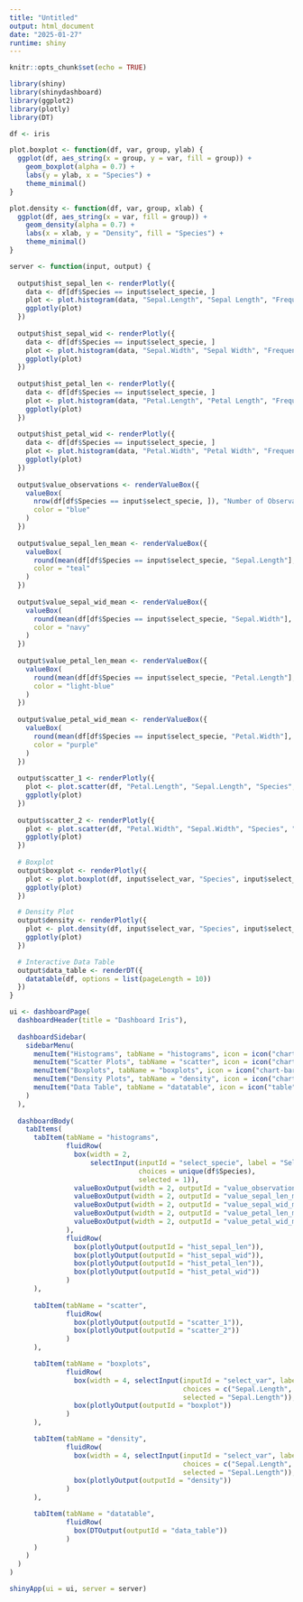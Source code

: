 ---
title: "Untitled"
output: html_document
date: "2025-01-27"
runtime: shiny
---

```{r setup, include=FALSE}
knitr::opts_chunk$set(echo = TRUE)
```

```{r}
library(shiny)
library(shinydashboard)
library(ggplot2)
library(plotly)
library(DT)

df <- iris

plot.boxplot <- function(df, var, group, ylab) {
  ggplot(df, aes_string(x = group, y = var, fill = group)) +
    geom_boxplot(alpha = 0.7) +
    labs(y = ylab, x = "Species") +
    theme_minimal()
}

plot.density <- function(df, var, group, xlab) {
  ggplot(df, aes_string(x = var, fill = group)) +
    geom_density(alpha = 0.7) +
    labs(x = xlab, y = "Density", fill = "Species") +
    theme_minimal()
}

server <- function(input, output) {
  
  output$hist_sepal_len <- renderPlotly({
    data <- df[df$Species == input$select_specie, ]
    plot <- plot.histogram(data, "Sepal.Length", "Sepal Length", "Frequency")
    ggplotly(plot)
  })
  
  output$hist_sepal_wid <- renderPlotly({
    data <- df[df$Species == input$select_specie, ]
    plot <- plot.histogram(data, "Sepal.Width", "Sepal Width", "Frequency")
    ggplotly(plot)
  })
  
  output$hist_petal_len <- renderPlotly({
    data <- df[df$Species == input$select_specie, ]
    plot <- plot.histogram(data, "Petal.Length", "Petal Length", "Frequency")
    ggplotly(plot)
  })
  
  output$hist_petal_wid <- renderPlotly({
    data <- df[df$Species == input$select_specie, ]
    plot <- plot.histogram(data, "Petal.Width", "Petal Width", "Frequency")
    ggplotly(plot)
  })
  
  output$value_observations <- renderValueBox({
    valueBox(
      nrow(df[df$Species == input$select_specie, ]), "Number of Observations", icon = icon("list"),
      color = "blue"
    )
  })
  
  output$value_sepal_len_mean <- renderValueBox({
    valueBox(
      round(mean(df[df$Species == input$select_specie, "Sepal.Length"], na.rm = TRUE), 1), "Mean Sepal Length", icon = icon("calculator"),
      color = "teal"
    )
  })
  
  output$value_sepal_wid_mean <- renderValueBox({
    valueBox(
      round(mean(df[df$Species == input$select_specie, "Sepal.Width"], na.rm = TRUE), 1), "Mean Sepal Width", icon = icon("calculator"),
      color = "navy"
    )
  })
  
  output$value_petal_len_mean <- renderValueBox({
    valueBox(
      round(mean(df[df$Species == input$select_specie, "Petal.Length"], na.rm = TRUE), 1), "Mean Petal Length", icon = icon("calculator"),
      color = "light-blue"
    )
  })
  
  output$value_petal_wid_mean <- renderValueBox({
    valueBox(
      round(mean(df[df$Species == input$select_specie, "Petal.Width"], na.rm = TRUE), 1), "Mean Petal Width", icon = icon("calculator"),
      color = "purple"
    )
  })
  
  output$scatter_1 <- renderPlotly({
    plot <- plot.scatter(df, "Petal.Length", "Sepal.Length", "Species", "Petal Length", "Sepal Length", "Species")
    ggplotly(plot)
  })
  
  output$scatter_2 <- renderPlotly({
    plot <- plot.scatter(df, "Petal.Width", "Sepal.Width", "Species", "Petal Width", "Sepal Width", "Species")
    ggplotly(plot)
  })
  
  # Boxplot
  output$boxplot <- renderPlotly({
    plot <- plot.boxplot(df, input$select_var, "Species", input$select_var)
    ggplotly(plot)
  })

  # Density Plot
  output$density <- renderPlotly({
    plot <- plot.density(df, input$select_var, "Species", input$select_var)
    ggplotly(plot)
  })

  # Interactive Data Table
  output$data_table <- renderDT({
    datatable(df, options = list(pageLength = 10))
  })
}

ui <- dashboardPage(
  dashboardHeader(title = "Dashboard Iris"),
  
  dashboardSidebar(
    sidebarMenu(
      menuItem("Histograms", tabName = "histograms", icon = icon("chart-bar")),
      menuItem("Scatter Plots", tabName = "scatter", icon = icon("chart-bar")),
      menuItem("Boxplots", tabName = "boxplots", icon = icon("chart-bar")),
      menuItem("Density Plots", tabName = "density", icon = icon("chart-bar")),
      menuItem("Data Table", tabName = "datatable", icon = icon("table"))
    )
  ),
  
  dashboardBody(
    tabItems(
      tabItem(tabName = "histograms",
              fluidRow(
                box(width = 2,
                    selectInput(inputId = "select_specie", label = "Select Species", 
                                choices = unique(df$Species), 
                                selected = 1)),
                valueBoxOutput(width = 2, outputId = "value_observations"),
                valueBoxOutput(width = 2, outputId = "value_sepal_len_mean"),
                valueBoxOutput(width = 2, outputId = "value_sepal_wid_mean"),
                valueBoxOutput(width = 2, outputId = "value_petal_len_mean"),
                valueBoxOutput(width = 2, outputId = "value_petal_wid_mean")
              ),
              fluidRow(
                box(plotlyOutput(outputId = "hist_sepal_len")),
                box(plotlyOutput(outputId = "hist_sepal_wid")),
                box(plotlyOutput(outputId = "hist_petal_len")),
                box(plotlyOutput(outputId = "hist_petal_wid"))
              )
      ),
      
      tabItem(tabName = "scatter",
              fluidRow(
                box(plotlyOutput(outputId = "scatter_1")),
                box(plotlyOutput(outputId = "scatter_2"))
              )
      ),

      tabItem(tabName = "boxplots",
              fluidRow(
                box(width = 4, selectInput(inputId = "select_var", label = "Select Variable", 
                                           choices = c("Sepal.Length", "Sepal.Width", "Petal.Length", "Petal.Width"), 
                                           selected = "Sepal.Length")),
                box(plotlyOutput(outputId = "boxplot"))
              )
      ),

      tabItem(tabName = "density",
              fluidRow(
                box(width = 4, selectInput(inputId = "select_var", label = "Select Variable", 
                                           choices = c("Sepal.Length", "Sepal.Width", "Petal.Length", "Petal.Width"), 
                                           selected = "Sepal.Length")),
                box(plotlyOutput(outputId = "density"))
              )
      ),

      tabItem(tabName = "datatable",
              fluidRow(
                box(DTOutput(outputId = "data_table"))
              )
      )
    )
  )
)

shinyApp(ui = ui, server = server)

```
